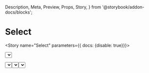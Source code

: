   Description,
  Meta,
  Preview,
  Props,
  Story,
} from '@storybook/addon-docs/blocks';


<Meta component={Select} title="Components/Molecules/Form Controls/Select" />

# Select

<Description of={Select} />
<Props of={Select} />

<Story name="Select" parameters={{ docs: {disable: true}}}>
  <form>
  <Select
    className={text('className', '')}
    handleChange={action('clicked handleChange in the select ')}
    rightArrowClick={action('clicked rightArrowClick in the gradient')}
    label={text('label', 'Default Fieldset Label')}
    selectedValue={number('selectedValue', 2)}
    name={text('name', 'Default Name for Select')}
    form={text('form', '')}
    options={array('options', [
      {
        name: 'option 1',
        value: 1,
      },
      {
        name: 'option 2',
        value: 2,
      },
    ],)} />
    </form>
</Story>

# Enabled Select Using a Label
<Preview>
  <Story name="Enabled Select Using Label">
    <form>
      <Select 
        label = "This guidance text goes in the label"
        name="Enabled Select Using Label"
        options={[
          {
           name: 'option 1',
           value: 1,
         },
         {
           name: 'option 2',
           value: 2,
          },
       ]}
        handleChange={action('changed')}
        rightArrowClick={action('rightArrowClick')}
        form="formName1"
      />
    </form> 
  </Story>
</Preview>

# Enabled Select Using a Default Value
<Preview>
  <Story name="Enabled Select Using a Default Value">
    <form>
      <Select 
        selectedValue={2}
        rightArrowClick={action('rightArrowClick')}
        name="Enabled Select Using a Default Value"
        label="Label is always required for accessbility but this one will not be show to the user"
        options={[
          {
           name: 'option 1',
           value: 1,
         },
         {
           name: 'option 2',
           value: 2,
          },
       ]}
        handleChange={action('changed')}
        form="formName2"
      />
    </form> 
  </Story>
</Preview>

# Disabled Select Using Label  confirm if disabled and error are actually going to exist on this component 
<Preview>
  <Story name="Disabled Select ">
    <form>
      <Select 
        label = "Select from the below choices"
        handleChange={action('changed')}
        rightArrowClick={action('rightArrowClick')}
        form="formName3"
        name="Disabled Select "
        options={[
          {
           name: 'option 1',
           value: 1,
         },
         {
           name: 'option 2',
           value: 2,
          },
       ]}
      />
    </form> 
  </Story>
</Preview>






